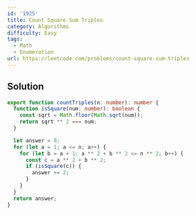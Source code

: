 ```yaml
---
id: '1925'
title: Count Square Sum Triples
category: Algorithms
difficulty: Easy
tags:
  - Math
  - Enumeration
url: https://leetcode.com/problems/count-square-sum-triples
---
```


## Solution

```typescript showLineNumbers
export function countTriples(n: number): number {
  function isSquare(num: number): boolean {
    const sqrt = Math.floor(Math.sqrt(num));
    return sqrt ** 2 === num;
  }

  let answer = 0;
  for (let a = 1; a <= n; a++) {
    for (let b = a + 1; a ** 2 + b ** 2 <= n ** 2; b++) {
      const c = a ** 2 + b ** 2;
      if (isSquare(c)) {
        answer += 2;
      }
    }
  }
  return answer;
}
```
